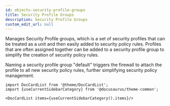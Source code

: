 ```yaml
---
id: objects-security-profile-groups
title: Security Profile Groups
description: Security Profile Groups
custom_edit_url: null
---
```




Manages Security Profile groups, which is a set of security profiles that can be treated as a unit and then easily added to security policy rules.
Profiles that are often assigned together can be added to  a security profile group to simplify the creation of security policy rules.

Naming a security profile group "default" triggers the firewall to attach the profile to all new security policy rules, further simplifying security policy
management.




```mdx-code-block
import DocCardList from '@theme/DocCardList';
import {useCurrentSidebarCategory} from '@docusaurus/theme-common';

<DocCardList items={useCurrentSidebarCategory().items}/>
```
      